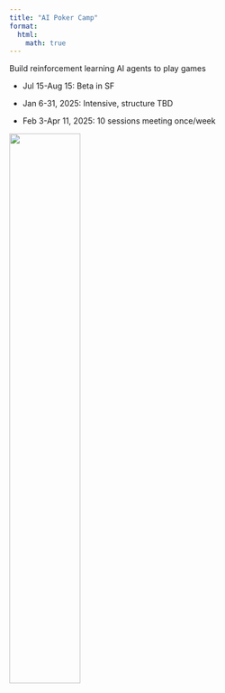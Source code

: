 ```yaml
---
title: "AI Poker Camp"
format:
  html:
    math: true
---
```

Build reinforcement learning AI agents to play games

- Jul 15-Aug 15: Beta in SF

- Jan 6-31, 2025: Intensive, structure TBD

- Feb 3-Apr 11, 2025: 10 sessions meeting once/week

![](../assets/pcicon.png){width=50%}